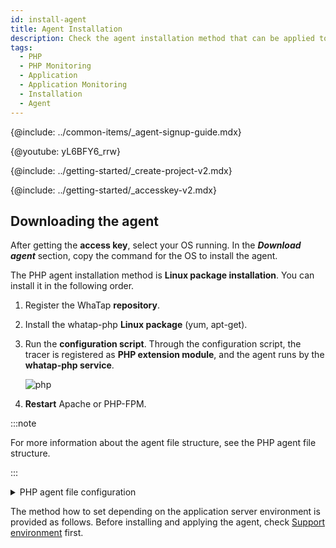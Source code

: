 ```yaml
---
id: install-agent
title: Agent Installation
description: Check the agent installation method that can be applied to the application server that runs in the PHP environment.
tags:
  - PHP
  - PHP Monitoring
  - Application
  - Application Monitoring
  - Installation
  - Agent
---
```



{@include: ../common-items/_agent-signup-guide.mdx}  

{@youtube: yL6BFY6_rrw}

{@include: ../getting-started/_create-project-v2.mdx}  

{@include: ../getting-started/_accesskey-v2.mdx} 

## Downloading the agent

After getting the **access key**, select your OS running. In the **_Download agent_** section, copy the command for the OS to install the agent.

The PHP agent installation method is **Linux package installation**. You can install it in the following order.

1.  Register the WhaTap **repository**.

2.  Install the whatap-php **Linux package** (yum, apt-get).

3.  Run the **configuration script**. Through the configuration script, the tracer is registered as **PHP extension module**, and the agent runs by the **whatap-php service**.

    ![php](https://img.whatap.io/media/images/php.png)

4.  **Restart** Apache or PHP-FPM.

:::note

For more information about the agent file structure, see the PHP agent file structure.

:::

<details>
<summary>PHP agent file configuration</summary>

The PHP agent file consists of the tracer that extracts data for application monitoring and transfers the data to the WhaTap collection server, the agent that transfers the collected data to the server, and the installation script file that dynamically applies both tracer and agent.

-   _whatap\_`X.Y.Z`.so_

    This library is added as a PHP extension module that has been registered as a tracer to collect data and send the collected data to the agent. The extension modules are classified for each PHP API version and Zend Thread Safe support. Examples are as follows: 

    -   _whatap_zts_20041225.so_  

        PHP 5.2, Zend Thread safe enable

    -   _whatap_20041225.so_

        PHP 5.2, Non Thread Safe 

-   _whatap-php(whatap_php)_

    This program transfers the data delivered from the agent or tracer to UDP, to the collection server.

-   _/etc/init.d/whatap-php_

    Service script file.

-   _whatap_php_

    Service execution file.

-   _whatap.ini_

    In this file, the settings of the PHP extension module that collects data of the application server, the collection server address, and the project access key of the server are entered.

-   _template.ini_ 

    The template file is copied when creating _whatap.ini_.

-   _whatap-install-`yyyymmdd`.log_

    Log file generated during installation. The default storage path is _/usr/whata/php/logs_. The files are created by date. Only the logs for 7 days are kept by default.

-   _whatap-boot-`yyyymmdd`.log_

    Agent log file. The default storage path is _/usr/whata/php/logs_. The files are created by date. Only the logs for 7 days are kept by default.

-   _install.sh_

    Installation script. Proceed with the whatap-php service installation by installing the PHP extension module (_whatap.so_) to Apache or PHP-FPM. For more information, see [the following](agent-troubleshooting#extension-modul-manual-setting).

-   _WhaTap.php (sample.php)_

    API reference class (_/usr/whatap/php/lib/WhaTap.php_) to be used in the PHP source code, and the example source file (_sample.php_)

</details>

The method how to set depending on the application server environment is provided as follows. Before installing and applying the agent, check [Support environment](supported-spec) first.

<DocCardList/>
